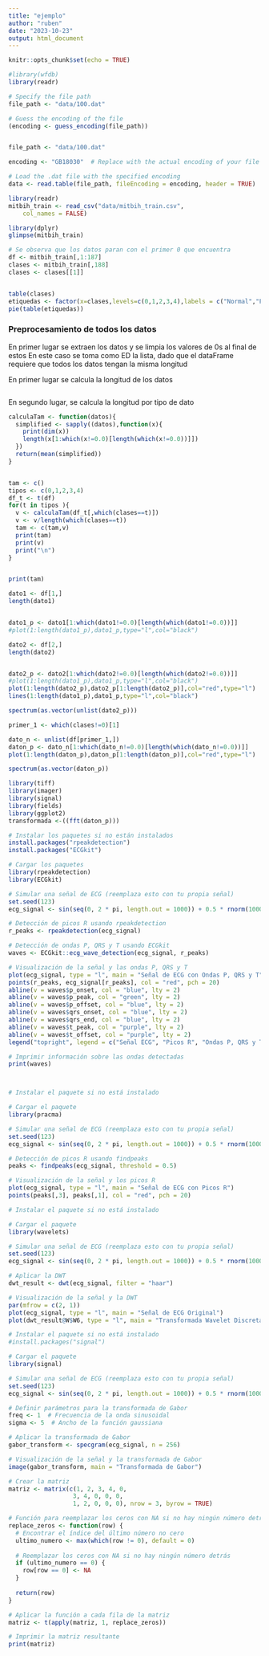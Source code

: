 ```yaml
---
title: "ejemplo"
author: "ruben"
date: "2023-10-23"
output: html_document
---
```


```r
knitr::opts_chunk$set(echo = TRUE)
```

```r
#library(wfdb)
library(readr)

# Specify the file path
file_path <- "data/100.dat"

# Guess the encoding of the file
(encoding <- guess_encoding(file_path))


file_path <- "data/100.dat"

encoding <- "GB18030"  # Replace with the actual encoding of your file

# Load the .dat file with the specified encoding
data <- read.table(file_path, fileEncoding = encoding, header = TRUE)
```

```r
library(readr)
mitbih_train <- read_csv("data/mitbih_train.csv", 
    col_names = FALSE)

```


```r
library(dplyr)
glimpse(mitbih_train)
```


```r
# Se observa que los datos paran con el primer 0 que encuentra
df <- mitbih_train[,1:187]
clases <- mitbih_train[,188]
clases <- clases[[1]]


table(clases)
etiquedas <- factor(x=clases,levels=c(0,1,2,3,4),labels = c("Normal","P1","P2","P3","P4"))
pie(table(etiquedas))

```


### Preprocesamiento de todos los datos
En primer lugar se extraen los datos y se limpia los valores de 0s al final de estos
En este caso se toma como ED la lista, dado que el dataFrame requiere que todos los datos
tengan la misma longitud

En primer lugar se calcula la longitud de los datos

```r

```




En segundo lugar, se calcula la longitud por tipo de dato


```r

calculaTam <- function(datos){
  simplified <- sapply((datos),function(x){
    print(dim(x))
    length(x[1:which(x!=0.0)[length(which(x!=0.0))]])
  })
  return(mean(simplified))
}


tam <- c()
tipos <- c(0,1,2,3,4)
df_t <- t(df)
for(t in tipos ){
  v <- calculaTam(df_t[,which(clases==t)])
  v <- v/length(which(clases==t))
  tam <- c(tam,v)
  print(tam)
  print(v)
  print("\n")
}


print(tam)

```





```r

dato1 <- df[1,]
length(dato1)


dato1_p <- dato1[1:which(dato1!=0.0)[length(which(dato1!=0.0))]]
#plot(1:length(dato1_p),dato1_p,type="l",col="black")

dato2 <- df[2,]
length(dato2)


dato2_p <- dato2[1:which(dato2!=0.0)[length(which(dato2!=0.0))]]
#plot(1:length(dato1_p),dato1_p,type="l",col="black")
plot(1:length(dato2_p),dato2_p[1:length(dato2_p)],col="red",type="l")
lines(1:length(dato1_p),dato1_p,type="l",col="black")

spectrum(as.vector(unlist(dato2_p))) 
```


```r
primer_1 <- which(clases!=0)[1]

dato_n <- unlist(df[primer_1,])
daton_p <- dato_n[1:which(dato_n!=0.0)[length(which(dato_n!=0.0))]]
plot(1:length(daton_p),daton_p[1:length(daton_p)],col="red",type="l")
```

```r
spectrum(as.vector(daton_p)) 
```




```r
library(tiff)
library(imager)
library(signal)
library(fields)
library(ggplot2)
transformada <-((fft(daton_p)))
```



```r

# Instalar los paquetes si no están instalados
install.packages("rpeakdetection")
install.packages("ECGkit")

# Cargar los paquetes
library(rpeakdetection)
library(ECGkit)

# Simular una señal de ECG (reemplaza esto con tu propia señal)
set.seed(123)
ecg_signal <- sin(seq(0, 2 * pi, length.out = 1000)) + 0.5 * rnorm(1000)

# Detección de picos R usando rpeakdetection
r_peaks <- rpeakdetection(ecg_signal)

# Detección de ondas P, QRS y T usando ECGkit
waves <- ECGkit::ecg_wave_detection(ecg_signal, r_peaks)

# Visualización de la señal y las ondas P, QRS y T
plot(ecg_signal, type = "l", main = "Señal de ECG con Ondas P, QRS y T")
points(r_peaks, ecg_signal[r_peaks], col = "red", pch = 20)
abline(v = waves$p_onset, col = "blue", lty = 2)
abline(v = waves$p_peak, col = "green", lty = 2)
abline(v = waves$p_offset, col = "blue", lty = 2)
abline(v = waves$qrs_onset, col = "blue", lty = 2)
abline(v = waves$qrs_end, col = "blue", lty = 2)
abline(v = waves$t_peak, col = "purple", lty = 2)
abline(v = waves$t_offset, col = "purple", lty = 2)
legend("topright", legend = c("Señal ECG", "Picos R", "Ondas P, QRS y T"), col = c("black", "red", "blue"), lty = c(1, 1, 2), pch = c(NA, 20, NA))

# Imprimir información sobre las ondas detectadas
print(waves)




```


```r

# Instalar el paquete si no está instalado

# Cargar el paquete
library(pracma)

# Simular una señal de ECG (reemplaza esto con tu propia señal)
set.seed(123)
ecg_signal <- sin(seq(0, 2 * pi, length.out = 1000)) + 0.5 * rnorm(1000)

# Detección de picos R usando findpeaks
peaks <- findpeaks(ecg_signal, threshold = 0.5)

# Visualización de la señal y los picos R
plot(ecg_signal, type = "l", main = "Señal de ECG con Picos R")
points(peaks[,3], peaks[,1], col = "red", pch = 20)

```




```r


# Instalar el paquete si no está instalado

# Cargar el paquete
library(wavelets)

# Simular una señal de ECG (reemplaza esto con tu propia señal)
set.seed(123)
ecg_signal <- sin(seq(0, 2 * pi, length.out = 1000)) + 0.5 * rnorm(1000)

# Aplicar la DWT
dwt_result <- dwt(ecg_signal, filter = "haar")

# Visualización de la señal y la DWT
par(mfrow = c(2, 1))
plot(ecg_signal, type = "l", main = "Señal de ECG Original")
plot(dwt_result@W$W6, type = "l", main = "Transformada Wavelet Discreta")


```



```r
# Instalar el paquete si no está instalado
#install.packages("signal")

# Cargar el paquete
library(signal)

# Simular una señal de ECG (reemplaza esto con tu propia señal)
set.seed(123)
ecg_signal <- sin(seq(0, 2 * pi, length.out = 1000)) + 0.5 * rnorm(1000)

# Definir parámetros para la transformada de Gabor
freq <- 1  # Frecuencia de la onda sinusoidal
sigma <- 5  # Ancho de la función gaussiana

# Aplicar la transformada de Gabor
gabor_transform <- specgram(ecg_signal, n = 256)

# Visualización de la señal y la transformada de Gabor
image(gabor_transform, main = "Transformada de Gabor")

```




```r
# Crear la matriz
matriz <- matrix(c(1, 2, 3, 4, 0,
                  3, 4, 0, 0, 0,
                  1, 2, 0, 0, 0), nrow = 3, byrow = TRUE)

# Función para reemplazar los ceros con NA si no hay ningún número detrás
replace_zeros <- function(row) {
  # Encontrar el índice del último número no cero
  ultimo_numero <- max(which(row != 0), default = 0)
  
  # Reemplazar los ceros con NA si no hay ningún número detrás
  if (ultimo_numero == 0) {
    row[row == 0] <- NA
  }
  
  return(row)
}

# Aplicar la función a cada fila de la matriz
matriz <- t(apply(matriz, 1, replace_zeros))

# Imprimir la matriz resultante
print(matriz)

```



